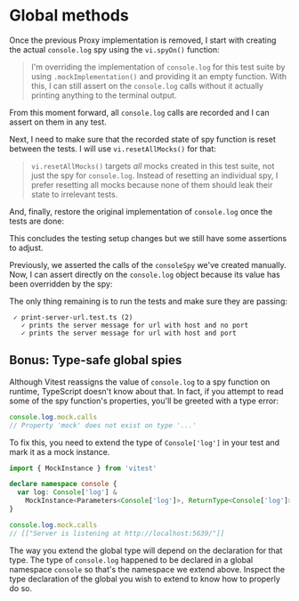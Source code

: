 # Global methods

Once the previous Proxy implementation is removed, I start with creating the actual `console.log` spy using the `vi.spyOn()` function:

<CodeFile file="print-server-url.test.ts" range="3-5" />

> I'm overriding the implementation of `console.log` for this test suite by using `.mockImplementation()` and providing it an empty function. With this, I can still assert on the `console.log` calls without it actually printing anything to the terminal output.

From this moment forward, all `console.log` calls are recorded and I can assert on them in any test.

Next, I need to make sure that the recorded state of spy function is reset between the tests. I will use `vi.resetAllMocks()` for that:

<CodeFile file="print-server-url.test.ts" range="7-9" />

> `vi.resetAllMocks()` targets _all_ mocks created in this test suite, not just the spy for `console.log`. Instead of resetting an individual spy, I prefer resetting all mocks because none of them should leak their state to irrelevant tests.

And, finally, restore the original implementation of `console.log` once the tests are done:

<CodeFile file="print-server-url.test.ts" range="11-13" />

This concludes the testing setup changes but we still have some assertions to adjust.

Previously, we asserted the calls of the `consoleSpy` we've created manually. Now, I can assert directly on the `console.log` object because its value has been overridden by the spy:

<CodeFile
  file="print-server-url.test.ts"
  range="18-21,27-30"
  highlight="18,21,27,30"
/>

The only thing remaining is to run the tests and make sure they are passing:

```
 ✓ print-server-url.test.ts (2)
   ✓ prints the server message for url with host and no port
   ✓ prints the server message for url with host and port
```

## Bonus: Type-safe global spies

Although Vitest reassigns the value of `console.log` to a spy function on runtime, TypeScript doesn't know about that. In fact, if you attempt to read some of the spy function's properties, you'll be greeted with a type error:

```ts
console.log.mock.calls
// Property 'mock' does not exist on type '...'
```

To fix this, you need to extend the type of `Console['log']` in your test and mark it as a mock instance.

```ts
import { MockInstance } from 'vitest'

declare namespace console {
  var log: Console['log'] &
    MockInstance<Parameters<Console['log']>, ReturnType<Console['log']>>
}
```

```ts
console.log.mock.calls
// [["Server is listening at http://localhost:5639/"]]
```

The way you extend the global type will depend on the declaration for that type. The type of `console.log` happened to be declared in a global namespace `console` so that's the namespace we extend above. Inspect the type declaration of the global you wish to extend to know how to properly do so.
